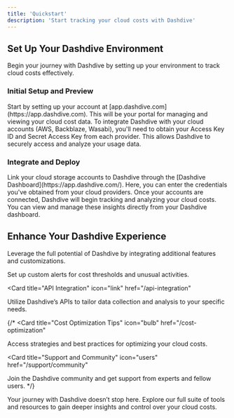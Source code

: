 ```yaml
---
title: 'Quickstart'
description: 'Start tracking your cloud costs with Dashdive'
---
```


## Set Up Your Dashdive Environment

Begin your journey with Dashdive by setting up your environment to track cloud costs effectively.

### Initial Setup and Preview

<AccordionGroup>
  <Accordion icon="cloud" title="Create Your Dashdive Account">
    Start by setting up your account at [app.dashdive.com](https://app.dashdive.com). This will be your portal for managing and viewing your cloud cost data.
  </Accordion>
  <Accordion icon="key" title="Obtain Cloud Provider Credentials">
    To integrate Dashdive with your cloud accounts (AWS, Backblaze, Wasabi), you'll need to obtain your Access Key ID and Secret Access Key from each provider. This allows Dashdive to securely access and analyze your usage data.
  </Accordion>
</AccordionGroup>

### Integrate and Deploy

<AccordionGroup>
<Accordion icon="sync" title="Connect Your Cloud Accounts">
  Link your cloud storage accounts to Dashdive through the [Dashdive Dashboard](https://app.dashdive.com/). Here, you can enter the credentials you've obtained from your cloud providers.
</Accordion>
<Accordion icon="analytics" title="Start Tracking Costs">
  Once your accounts are connected, Dashdive will begin tracking and analyzing your cloud costs. You can view and manage these insights directly from your Dashdive dashboard.
</Accordion>
</AccordionGroup>

## Enhance Your Dashdive Experience

Leverage the full potential of Dashdive by integrating additional features and customizations.

<CardGroup>

<Card title="Configure Events" icon="hammer" href="/settings/notifications">
  Set up custom alerts for cost thresholds and unusual activities.
</Card>

<Card
  title="API Integration"
  icon="link"
  href="/api-integration"
>
  Utilize Dashdive’s APIs to tailor data collection and analysis to your specific needs.
</Card>

{/* <Card
  title="Cost Optimization Tips"
  icon="bulb"
  href="/cost-optimization"
>
  Access strategies and best practices for optimizing your cloud costs.
</Card>

<Card
  title="Support and Community"
  icon="users"
  href="/support/community"
>
  Join the Dashdive community and get support from experts and fellow users.
</Card> */}

</CardGroup>

Your journey with Dashdive doesn’t stop here. Explore our full suite of tools and resources to gain deeper insights and control over your cloud costs.
